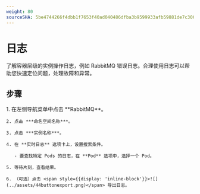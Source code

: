 ```yaml
---
weight: 80
sourceSHA: 5be4744266f4dbb1f7653f40ad040486dfba3b9599933afb59881de7c306d42d
---
```


# 日志

了解容器层级的实例操作日志，例如 RabbitMQ 错误日志。合理使用日志可以帮助您快速定位问题，处理故障和异常。

## 步骤

<Tabs>
  <Tab label="Web 控制台">
    1. 在左侧导航菜单中点击 **RabbitMQ**。

    2. 点击 ***命名空间名称***。

    3. 点击 ***实例名称***。

    4. 在 **实时日志** 选项卡上，设置搜索条件。

       - 要查找特定 Pods 的日志，在 **Pod** 选项中，选择一个 Pod。

    5. 等待片刻，查看结果。

    6. （可选）点击 <span style={{display: 'inline-block'}}>![](../assets/44buttonexport.png)</span> 导出日志。
  </Tab>
</Tabs>
